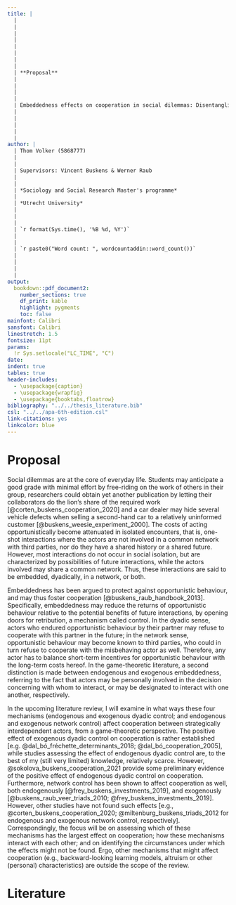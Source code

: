 ```yaml
---
title: |
  | 
  | 
  | 
  |
  |
  |
  |
  |
  | **Proposal**
  |
  |
  |
  |
  | Embeddedness effects on cooperation in social dilemmas: Disentangling the ways in which control affects cooperation
  |
  |
  |
  |
  |
author: |
  | Thom Volker (5868777)
  |
  |
  | Supervisors: Vincent Buskens & Werner Raub
  |
  |
  | *Sociology and Social Research Master's programme*
  |
  | *Utrecht University*
  |
  |
  |
  | `r format(Sys.time(), '%B %d, %Y')`
  |
  |
  | `r paste0("Word count: ", wordcountaddin::word_count())`
  |
  |
  |
  | 
output: 
  bookdown::pdf_document2:
    number_sections: true
    df_print: kable
    highlight: pygments
    toc: false
mainfont: Calibri
sansfont: Calibri
linestretch: 1.5
fontsize: 11pt
params: 
  !r Sys.setlocale("LC_TIME", "C")
date: 
indent: true
tables: true
header-includes:
  - \usepackage{caption}
  - \usepackage{wrapfig}
  - \usepackage{booktabs,floatrow}
bibliography: "../../thesis_literature.bib"
csl: "../../apa-6th-edition.csl"
link-citations: yes
linkcolor: blue
---
```


\newpage

# Proposal

Social dilemmas are at the core of everyday life. Students may anticipate a good grade with minimal effort by free-riding on the work of others in their group, researchers could obtain yet another publication by letting their collaborators do the lion's share of the required work [@corten_buskens_cooperation_2020] and a car dealer may hide several vehicle defects when selling a second-hand car to a relatively uninformed customer [@buskens_weesie_experiment_2000]. The costs of acting opportunistically become attenuated in isolated encounters, that is, one-shot interactions where the actors are not involved in a common network with third parties, nor do they have a shared history or a shared future. However, most interactions do not occur in social isolation, but are characterized by possibilities of future interactions, while the actors involved may share a common network. Thus, these interactions are said to be embedded, dyadically, in a network, or both. 

Embeddedness has been argued to protect against opportunistic behaviour, and may thus foster cooperation [@buskens_raub_handbook_2013]. Specifically, embeddedness may reduce the returns of opportunistic behaviour relative to the potential benefits of future interactions, by opening doors for retribution, a mechanism called control. In the dyadic sense, actors who endured opportunistic behaviour by their partner may refuse to cooperate with this partner in the future; in the network sense, opportunistic behaviour may become known to third parties, who could in turn refuse to cooperate with the misbehaving actor as well. Therefore, any actor has to balance short-term incentives for opportunistic behaviour with the long-term costs hereof. In the game-theoretic literature, a second distinction is made between endogenous and exogenous embeddedness, referring to the fact that actors may be personally involved in the decision concerning with whom to interact, or may be designated to interact with one another, respectively.

In the upcoming literature review, I will examine in what ways these four mechanisms (endogenous and exogenous dyadic control; and endogenous and exogenous network control) affect cooperation between strategically interdependent actors, from a game-theoretic perspective. The positive effect of exogenous dyadic control on cooperation is rather established [e.g. @dal_bó_fréchette_determinants_2018; @dal_bó_cooperation_2005], while studies assessing the effect of endogenous dyadic control are, to the best of my (still very limited) knowledge, relatively scarce. However, @sokolova_buskens_cooperation_2021 provide some preliminary evidence of the positive effect of endogenous dyadic control on cooperation. Furthermore, network control has been shown to affect cooperation as well, both endogenously [@frey_buskens_investments_2019], and exogenously [@buskens_raub_veer_triads_2010; @frey_buskens_investments_2019]. However, other studies have not found such effects [e.g., @corten_buskens_cooperation_2020; @miltenburg_buskens_triads_2012 for endogenous and exogenous network control, respectively]. Correspondingly, the focus will be on assessing which of these mechanisms has the largest effect on cooperation; how these mechanisms interact with each other; and on identifying the circumstances under which the effects might not be found. Ergo, other mechanisms that might affect cooperation (e.g., backward-looking learning models, altruism or other (personal) characteristics) are outside the scope of the review.

# Literature

\setlength{\parindent}{-0.2in}
\setlength{\leftskip}{0.2in}
\noindent

<div id="refs"></div>




